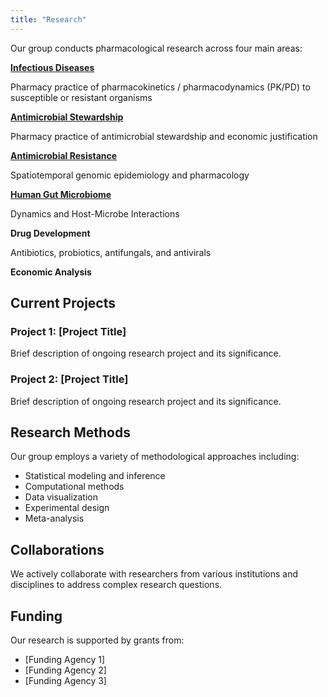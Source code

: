 ```yaml
---
title: "Research"
---
```


<!--- # Research Areas -->

Our group conducts pharmacological research across four main areas:


::: {.grid}

::: {.g-col-4}
[**Infectious Diseases**](research/infectiousdiseases.qmd)

Pharmacy practice of pharmacokinetics / pharmacodynamics (PK/PD) to susceptible or resistant organisms

:::

::: {.g-col-4}
[**Antimicrobial Stewardship**](research/antimicrobialstewardship.qmd)

Pharmacy practice of antimicrobial stewardship and economic justification

:::

::: {.g-col-4}
[**Antimicrobial Resistance**](research/antimicrobialresistance.qmd)

Spatiotemporal genomic epidemiology and pharmacology

:::

::: {.g-col-4}
[**Human Gut Microbiome** ](research/humangutmicrobiome.qmd)

Dynamics and Host-Microbe Interactions

:::

::: {.g-col-4}

**Drug Development**

Antibiotics, probiotics, antifungals, and antivirals

:::

::: {.g-col-4}

**Economic Analysis**


:::

:::


## Current Projects

### Project 1: \[Project Title\]

Brief description of ongoing research project and its significance.

### Project 2: \[Project Title\]

Brief description of ongoing research project and its significance.

## Research Methods

Our group employs a variety of methodological approaches including:

-   Statistical modeling and inference
-   Computational methods
-   Data visualization
-   Experimental design
-   Meta-analysis

## Collaborations

We actively collaborate with researchers from various institutions and disciplines to address complex research questions.

## Funding

Our research is supported by grants from:

-   \[Funding Agency 1\]
-   \[Funding Agency 2\]
-   \[Funding Agency 3\]
